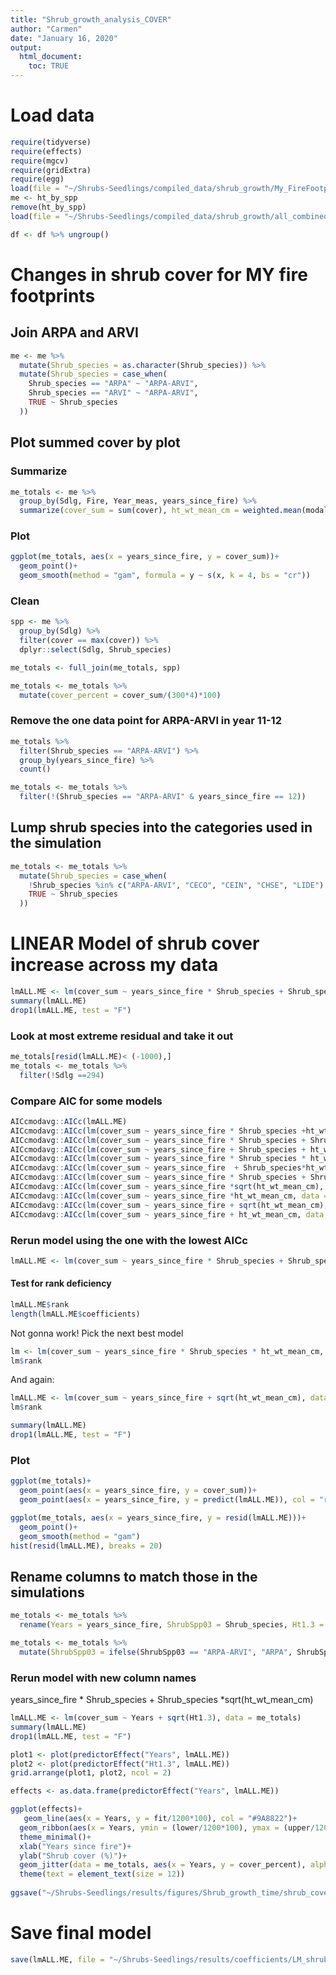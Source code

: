 ```yaml
---
title: "Shrub_growth_analysis_COVER"
author: "Carmen"
date: "January 16, 2020"
output: 
  html_document:
    toc: TRUE
---
```


# Load data
```r
require(tidyverse)
require(effects)
require(mgcv)
require(gridExtra)
require(egg)
load(file = "~/Shrubs-Seedlings/compiled_data/shrub_growth/My_FireFootprint_data.Rdata")
me <- ht_by_spp
remove(ht_by_spp)
load(file = "~/Shrubs-Seedlings/compiled_data/shrub_growth/all_combined_COVER_LUMPED.Rdata")
```

```r
df <- df %>% ungroup()
```

# Changes in shrub cover for MY fire footprints

## Join ARPA and ARVI
```r
me <- me %>% 
  mutate(Shrub_species = as.character(Shrub_species)) %>% 
  mutate(Shrub_species = case_when(
    Shrub_species == "ARPA" ~ "ARPA-ARVI",
    Shrub_species == "ARVI" ~ "ARPA-ARVI",
    TRUE ~ Shrub_species
  ))
```

## Plot summed cover by plot 

### Summarize
```r
me_totals <- me %>% 
  group_by(Sdlg, Fire, Year_meas, years_since_fire) %>% 
  summarize(cover_sum = sum(cover), ht_wt_mean_cm = weighted.mean(modal_ht_cm, cover))
```

### Plot
```r
ggplot(me_totals, aes(x = years_since_fire, y = cover_sum))+
  geom_point()+
  geom_smooth(method = "gam", formula = y ~ s(x, k = 4, bs = "cr"))
```

### Clean
```r
spp <- me %>% 
  group_by(Sdlg) %>% 
  filter(cover == max(cover)) %>% 
  dplyr::select(Sdlg, Shrub_species)
```

```r
me_totals <- full_join(me_totals, spp)
```

```r
me_totals <- me_totals %>% 
  mutate(cover_percent = cover_sum/(300*4)*100)
```

### Remove the one data point for ARPA-ARVI in year 11-12
```r
me_totals %>% 
  filter(Shrub_species == "ARPA-ARVI") %>% 
  group_by(years_since_fire) %>% 
  count()
```

```r
me_totals <- me_totals %>% 
  filter(!(Shrub_species == "ARPA-ARVI" & years_since_fire == 12))
```

## Lump shrub species into the categories used in the simulation
```r
me_totals <- me_totals %>% 
  mutate(Shrub_species = case_when(
    !Shrub_species %in% c("ARPA-ARVI", "CECO", "CEIN", "CHSE", "LIDE") ~ "Other",
    TRUE ~ Shrub_species
  ))
```

# LINEAR Model of shrub cover increase across my data 

```r
lmALL.ME <- lm(cover_sum ~ years_since_fire * Shrub_species + Shrub_species *ht_wt_mean_cm, data = me_totals)
summary(lmALL.ME)
drop1(lmALL.ME, test = "F")
```

### Look at most extreme residual and take it out 
```r
me_totals[resid(lmALL.ME)< (-1000),]
me_totals <- me_totals %>% 
  filter(!Sdlg ==294)
```

### Compare AIC for some models
```r
AICcmodavg::AICc(lmALL.ME)
AICcmodavg::AICc(lm(cover_sum ~ years_since_fire * Shrub_species +ht_wt_mean_cm, data = me_totals))
AICcmodavg::AICc(lm(cover_sum ~ years_since_fire * Shrub_species + Shrub_species*ht_wt_mean_cm, data = me_totals))
AICcmodavg::AICc(lm(cover_sum ~ years_since_fire + Shrub_species + ht_wt_mean_cm, data = me_totals))
AICcmodavg::AICc(lm(cover_sum ~ years_since_fire * Shrub_species * ht_wt_mean_cm, data = me_totals))
AICcmodavg::AICc(lm(cover_sum ~ years_since_fire  + Shrub_species*ht_wt_mean_cm, data = me_totals))
AICcmodavg::AICc(lm(cover_sum ~ years_since_fire * Shrub_species + Shrub_species *sqrt(ht_wt_mean_cm), data = me_totals))
AICcmodavg::AICc(lm(cover_sum ~ years_since_fire *sqrt(ht_wt_mean_cm), data = me_totals))
AICcmodavg::AICc(lm(cover_sum ~ years_since_fire *ht_wt_mean_cm, data = me_totals))
AICcmodavg::AICc(lm(cover_sum ~ years_since_fire + sqrt(ht_wt_mean_cm), data = me_totals))
AICcmodavg::AICc(lm(cover_sum ~ years_since_fire + ht_wt_mean_cm, data = me_totals))
```


### Rerun model using the one with the lowest AICc

```r
lmALL.ME <- lm(cover_sum ~ years_since_fire * Shrub_species + Shrub_species *sqrt(ht_wt_mean_cm), data = me_totals)
```

#### Test for rank deficiency
```r
lmALL.ME$rank
length(lmALL.ME$coefficients)
```

Not gonna work! Pick the next best model
```r
lm <- lm(cover_sum ~ years_since_fire * Shrub_species * ht_wt_mean_cm, data = me_totals)
lm$rank
```

And again:
```r
lmALL.ME <- lm(cover_sum ~ years_since_fire + sqrt(ht_wt_mean_cm), data = me_totals)
lm$rank
```


```r
summary(lmALL.ME)
drop1(lmALL.ME, test = "F")
```

### Plot
```r
ggplot(me_totals)+
  geom_point(aes(x = years_since_fire, y = cover_sum))+
  geom_point(aes(x = years_since_fire, y = predict(lmALL.ME)), col = "red")
```

```r
ggplot(me_totals, aes(x = years_since_fire, y = resid(lmALL.ME)))+
  geom_point()+
  geom_smooth(method = "gam")
hist(resid(lmALL.ME), breaks = 20)
```

## Rename columns to match those in the simulations
```r
me_totals <- me_totals %>% 
  rename(Years = years_since_fire, ShrubSpp03 = Shrub_species, Ht1.3 = ht_wt_mean_cm)
```

```r
me_totals <- me_totals %>% 
  mutate(ShrubSpp03 = ifelse(ShrubSpp03 == "ARPA-ARVI", "ARPA", ShrubSpp03))
```


### Rerun model with new column names

 years_since_fire * Shrub_species + Shrub_species *sqrt(ht_wt_mean_cm)

```r
lmALL.ME <- lm(cover_sum ~ Years + sqrt(Ht1.3), data = me_totals)
summary(lmALL.ME)
drop1(lmALL.ME, test = "F")
```


```r
plot1 <- plot(predictorEffect("Years", lmALL.ME))
plot2 <- plot(predictorEffect("Ht1.3", lmALL.ME))
grid.arrange(plot1, plot2, ncol = 2)
```

```r
effects <- as.data.frame(predictorEffect("Years", lmALL.ME))
```

```r
ggplot(effects)+
   geom_line(aes(x = Years, y = fit/1200*100), col = "#9A8822")+
  geom_ribbon(aes(x = Years, ymin = (lower/1200*100), ymax = (upper/1200*100)), fill = "#9A8822",   alpha = .4)+
  theme_minimal()+
  xlab("Years since fire")+
  ylab("Shrub cover (%)")+
  geom_jitter(data = me_totals, aes(x = Years, y = cover_percent), alpha = .4, width = .4)+
  theme(text = element_text(size = 12))
  
ggsave("~/Shrubs-Seedlings/results/figures/Shrub_growth_time/shrub_cover_supplement.png")
```

# Save final model
```r
save(lmALL.ME, file = "~/Shrubs-Seedlings/results/coefficients/LM_shrubcover_.Rdata")
```

